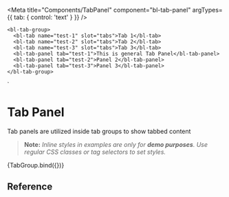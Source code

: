 
<Meta
  title="Components/TabPanel"
  component="bl-tab-panel"
  argTypes={{
    tab: {
        control: 'text'
    }
  }}
/>

    <bl-tab-group>
      <bl-tab name="test-1" slot="tabs">Tab 1</bl-tab>
      <bl-tab name="test-2" slot="tabs">Tab 2</bl-tab>
      <bl-tab name="test-3" slot="tabs">Tab 3</bl-tab>
      <bl-tab-panel tab="test-1">This is general Tab Panel</bl-tab-panel>
      <bl-tab-panel tab="test-2">Panel 2</bl-tab-panel>
      <bl-tab-panel tab="test-3">Panel 3</bl-tab-panel>
    </bl-tab-group>
  `

# Tab Panel
Tab panels are utilized inside tab groups to show tabbed content

> **Note:** *Inline styles in examples are only for **demo purposes**. Use regular CSS classes or tag selectors to set styles.*

<Canvas>
<Story name="Basic Usage">
    {TabGroup.bind({})}
  </Story>
</Canvas>

## Reference

<ArgsTable of="bl-tab-panel" />

